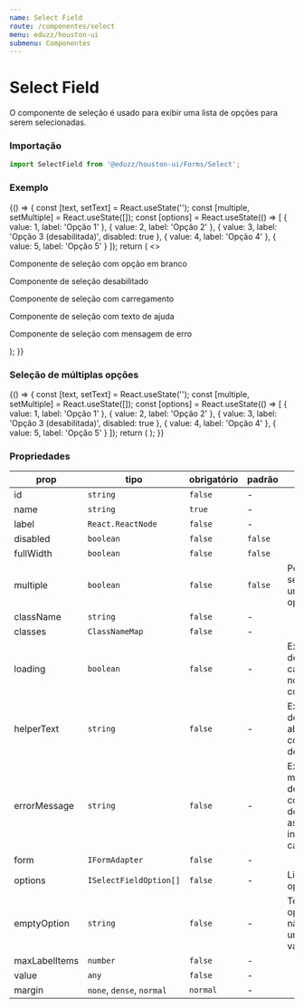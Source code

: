 ```yaml
---
name: Select Field
route: /componentes/select
menu: eduzz/houston-ui
submenu: Componentes
---
```




# Select Field

O componente de seleção é usado para exibir uma lista de opções para serem selecionadas.

### Importação

```js
import SelectField from '@eduzz/houston-ui/Forms/Select';
```

### Exemplo

<Playground>
  {() => {
    const [text, setText] = React.useState('');
    const [multiple, setMultiple] = React.useState([]);
    const [options] = React.useState(() => [
      { value: 1, label: 'Opção 1' },
      { value: 2, label: 'Opção 2' },
      { value: 3, label: 'Opção 3 (desabilitada)', disabled: true },
      { value: 4, label: 'Opção 4' },
      { value: 5, label: 'Opção 5' }
    ]);
    return (
      <>
        <p>Componente de seleção com opção em branco</p>
        <SelectField
          label='Componente de seleção'
          emptyOption='Selecione...'
          options={options}
          value={text}
          onChange={setText}
        />
        <p>Componente de seleção desabilitado</p>
        <SelectField label='Componente de seleção' options={options} disabled value={text} onChange={setText} />
        <p>Componente de seleção com carregamento</p>
        <SelectField label='Componente de seleção' options={options} loading value={text} onChange={setText} />
        <p>Componente de seleção com texto de ajuda</p>
        <SelectField
          label='Componente de seleção'
          helperText='Exemplo de texto de ajuda'
          options={options}
          disabled
          value={text}
          onChange={setText}
        />
        <p>Componente de seleção com mensagem de erro</p>
        <SelectField
          label='Componente de seleção'
          errorMessage='Mensagem de erro'
          options={options}
          value={text}
          onChange={setText}
        />
      </>
    );
  }}
</Playground>

### Seleção de múltiplas opções

<Playground>
  {() => {
    const [text, setText] = React.useState('');
    const [multiple, setMultiple] = React.useState([]);
    const [options] = React.useState(() => [
      { value: 1, label: 'Opção 1' },
      { value: 2, label: 'Opção 2' },
      { value: 3, label: 'Opção 3 (desabilitada)', disabled: true },
      { value: 4, label: 'Opção 4' },
      { value: 5, label: 'Opção 5' }
    ]);
    return (
      <SelectField
        label='Componente de seleção'
        multiple
        emptyOption='Limpar'
        options={options}
        value={multiple}
        onChange={setMultiple}
      />
    );
  }}
</Playground>

### Propriedades

| prop          | tipo                      | obrigatório | padrão  | descrição                                                                            |
| ------------- | ------------------------- | ----------- | ------- | ------------------------------------------------------------------------------------ |
| id            | `string`                  | `false`     | -       |                                                                                      |
| name          | `string`                  | `true`      | -       |                                                                                      |
| label         | `React.ReactNode`         | `false`     | -       |                                                                                      |
| disabled      | `boolean`                 | `false`     | `false` |                                                                                      |
| fullWidth     | `boolean`                 | `false`     | `false` |                                                                                      |
| multiple      | `boolean`                 | `false`     | `false` | Permite selecionar uma ou mais opções                                                |
| className     | `string`                  | `false`     | -       |                                                                                      |
| classes       | `ClassNameMap`            | `false`     | -       |                                                                                      |
| loading       | `boolean`                 | `false`     | -       | Exibe ícone de carregamento no componente                                            |
| helperText    | `string`                  | `false`     | -       | Exibe texto de ajuda abaixo do componente de seleção                                 |
| errorMessage  | `string`                  | `false`     | -       | Exibe uma mensagem de erro no componente de seleção, assim como indica erro no campo |
| form          | `IFormAdapter`            | `false`     | -       |                                                                                      |
| options       | `ISelectFieldOption[]`    | `false`     | -       | Lista de opções                                                                      |
| emptyOption   | `string`                  | `false`     | -       | Texto de uma opção que não possui um valor válido                                    |
| maxLabelItems | `number`                  | `false`     | -       |                                                                                      |
| value         | `any`                     | `false`     | -       |                                                                                      |
| margin        | `none`, `dense`, `normal` | `normal`    | -       |                                                                                      |
